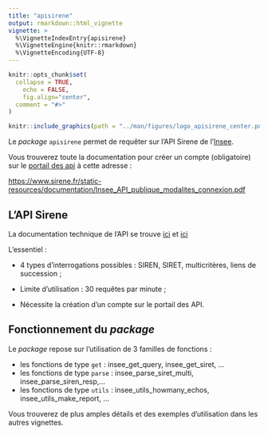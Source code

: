 ```yaml
---
title: "apisirene"
output: rmarkdown::html_vignette
vignette: >
  %\VignetteIndexEntry{apisirene}
  %\VignetteEngine{knitr::rmarkdown}
  %\VignetteEncoding{UTF-8}
---
```


```r
knitr::opts_chunk$set(
  collapse = TRUE,
	echo = FALSE,
	fig.align="center",
  comment = "#>"
)
```

```r
knitr::include_graphics(path = "../man/figures/logo_apisirene_center.png")
```

Le *package* `apisirene` permet de requêter sur l'API Sirene de l'[Insee](https://insee.fr){target="_blank"}.

Vous trouverez toute la documentation pour créer un compte (obligatoire) sur le [portail des api](https://portail-api.insee.fr/) à cette adresse :

[https://www.sirene.fr/static-resources/documentation/Insee_API_publique_modalites_connexion.pdf](https://www.sirene.fr/static-resources/documentation/Insee_API_publique_modalites_connexion.pdf)

## L'API Sirene

La documentation technique de l'API se trouve [ici](https://www.sirene.fr/static-resources/documentation/sommaire_311.html) et [ici](https://www.sirene.fr/static-resources/documentation/v_sommaire_311.htm)

L'essentiel :

+ 4 types d'interrogations possibles : SIREN, SIRET, multicritères, liens de succession ;

+ Limite d'utilisation : 30 requêtes par minute ;

+ Nécessite la création d'un compte sur le portail des API.

## Fonctionnement du *package*

Le *package* repose sur l'utilisation de 3 familles de fonctions :

- les fonctions de type `get` : insee_get_query, insee_get_siret, ...
- les fonctions de type `parse` : insee_parse_siret_multi, insee_parse_siren_resp,...
- les fonctions de type `utils` : insee_utils_howmany_echos, insee_utils_make_report, ...

Vous trouverez de plus amples détails et des exemples d'utilisation dans les autres vignettes.

